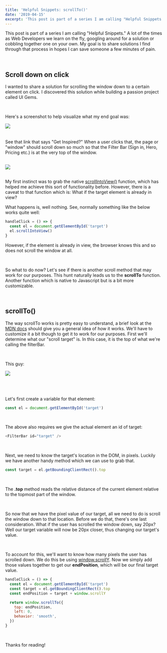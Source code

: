 ```yaml
---
title: 'Helpful Snippets: scrollTo()'
date: '2019-04-15'
excerpt: 'This post is part of a series I am calling "Helpful Snippets." A lot of the times as Web Developers we learn on the fly, googling around for a solution or cobbling together one on your own. My goal is to share solutions I find through that process in hopes I can save someone a few minutes of pain.'
---
```


This post is part of a series I am calling "Helpful Snippets." A lot of the times as Web Developers we learn on the fly, googling around for a solution or cobbling together one on your own. My goal is to share solutions I find through that process in hopes I can save someone a few minutes of pain.

<br />

## Scroll down on click

I wanted to share a solution for scrolling the window down to a certain element on click. I discovered this solution while building a passion project called UI Gems.

<br />

Here's a screenshot to help visualize what my end goal was:

<img
  style="margin: 0px 0px 20px"
  src="https://drive.google.com/uc?id=1U_5xsn_hCAlBJulUEbs6Ib0-yzgYoKO2"
/>

See that link that says "Get Inspired?" When a user clicks that, the page or "window" should scroll down so much so that the Filter Bar (Sign in, Hero, Pricing etc.) is at the very top of the window.

<img
  style="margin: 16px 0px"
  src="https://drive.google.com/uc?id=1bmj3w3O57uHQBDdprGBv2z0QYOkhtr-H"
/>

My first instinct was to grab the native <a href="https://developer.mozilla.org/en-US/docs/Web/API/Element/scrollIntoView" target="_blank" rel="noopener noreferrer">scrollIntoView()</a> function, which has helped me achieve this sort of functionality before. However, there is a caveat to that function which is: What if the target element is already in view?

What happens is, well nothing. See, normally something like the below works quite well:

```js
handleClick = () => {
  const el = document.getElementById('target')
  el.scrollIntoView()
}
```

However, if the element is already in view, the browser knows this and so does not scroll the window at all.

<br />

So what to do now? Let's see if there is another scroll method that may work for our purposes. This hunt naturally leads us to the <strong>scrollTo</strong> function. Another function which is native to Javascript but is a bit more customizable.

<br />

## scrollTo()

The way scrollTo works is pretty easy to understand, a brief look at the <a href="https://developer.mozilla.org/en-US/docs/Web/API/Window/scrollTo" target="_blank" rel="noopener noreferrer">MDN docs</a> should give you a general idea of how it works. We'll have to customize it a bit though to get it to work for our purposes. First we'll determine what our "scroll target" is. In this case, it is the top of what we're calling the filterBar.

<br />

This guy:

<img
  style="margin: 0px 0px 20px"
  src="https://drive.google.com/uc?id=1ajtn2M6_lqhCIThptX-Zoxwx-saLCB4a"
/>

<br />

Let's first create a variable for that element:

```js
const el = document.getElementById('target')
```

<br />

The above also requires we give the actual element an id of target:

```js
<FilterBar id="target" />
```

<br />

Next, we need to know the target's location in the DOM, in pixels. Luckily we have another handy method which we can use to grab that.

```js
const target = el.getBoundingClientRect().top
```

<br />

The <strong>.top</strong> method reads the relative distance of the current element relative to the topmost part of the window.

<br />

So now that we have the pixel value of our target, all we need to do is scroll the window down to that location. Before we do that, there's one last consideration. What if the user has scrolled the window down, say 20px? Well our target variable will now be 20px closer, thus changing our target's value.

<br />

To account for this, we'll want to know how many pixels the user has scrolled down. We do this be using <a href="https://developer.mozilla.org/en-US/docs/Web/API/Window/scrollY" target="_blank" rel="noopener noreferrer">window.scrollY</a>. Now we simply add those values together to get our <strong>endPosition</strong>, which will be our final target value.

```js
handleClick = () => {
  const el = document.getElementById('target')
  const target = el.getBoundingClientRect().top
  const endPosition = target + window.scrollY

  return window.scrollTo({
    top: endPosition,
    left: 0,
    behavior: 'smooth',
  })
}
```

<br />

Thanks for reading!
